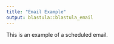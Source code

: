 ```yaml
---
title: "Email Example"
output: blastula::blastula_email
---
```


This is an example of a scheduled email.

```r
```
